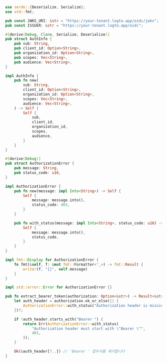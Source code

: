 ```rust title="lib.rs"
use serde::{Deserialize, Serialize};
use std::fmt;

pub const JWKS_URI: &str = "https://your-tenant.logto.app/oidc/jwks";
pub const ISSUER: &str = "https://your-tenant.logto.app/oidc";

#[derive(Debug, Clone, Serialize, Deserialize)]
pub struct AuthInfo {
    pub sub: String,
    pub client_id: Option<String>,
    pub organization_id: Option<String>,
    pub scopes: Vec<String>,
    pub audience: Vec<String>,
}

impl AuthInfo {
    pub fn new(
        sub: String,
        client_id: Option<String>,
        organization_id: Option<String>,
        scopes: Vec<String>,
        audience: Vec<String>,
    ) -> Self {
        Self {
            sub,
            client_id,
            organization_id,
            scopes,
            audience,
        }
    }
}

#[derive(Debug)]
pub struct AuthorizationError {
    pub message: String,
    pub status_code: u16,
}

impl AuthorizationError {
    pub fn new(message: impl Into<String>) -> Self {
        Self {
            message: message.into(),
            status_code: 403,
        }
    }

    pub fn with_status(message: impl Into<String>, status_code: u16) -> Self {
        Self {
            message: message.into(),
            status_code,
        }
    }
}

impl fmt::Display for AuthorizationError {
    fn fmt(&self, f: &mut fmt::Formatter<'_>) -> fmt::Result {
        write!(f, "{}", self.message)
    }
}

impl std::error::Error for AuthorizationError {}

pub fn extract_bearer_token(authorization: Option<&str>) -> Result<&str, AuthorizationError> {
    let auth_header = authorization.ok_or_else(|| {
        AuthorizationError::with_status("Authorization header is missing", 401)
    })?;

    if !auth_header.starts_with("Bearer ") {
        return Err(AuthorizationError::with_status(
            "Authorization header must start with \"Bearer \"",
            401,
        ));
    }

    Ok(&auth_header[7..]) // 'Bearer ' 접두사를 제거합니다
}
```
